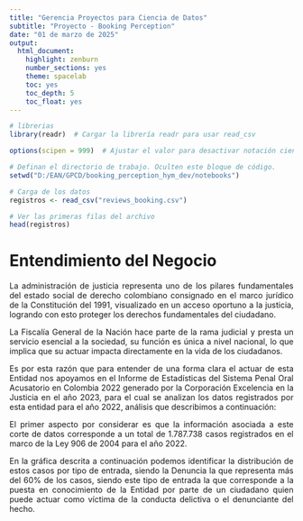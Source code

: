 ```yaml
---
title: "Gerencia Proyectos para Ciencia de Datos"
subtitle: "Proyecto - Booking Perception"
date: "01 de marzo de 2025"
output:
  html_document:
    highlight: zenburn
    number_sections: yes
    theme: spacelab
    toc: yes
    toc_depth: 5
    toc_float: yes
---
```

```r
# librerias
library(readr)  # Cargar la librería readr para usar read_csv

options(scipen = 999)  # Ajustar el valor para desactivar notación científica
```

```r
# Definan el directorio de trabajo. Oculten este bloque de código.
setwd("D:/EAN/GPCD/booking_perception_hym_dev/notebooks")
```

```r
# Carga de los datos
registros <- read_csv("reviews_booking.csv")

# Ver las primeras filas del archivo
head(registros)
```

# Entendimiento del Negocio

<p align="justify">La administración de justicia representa uno de los pilares fundamentales del estado social de derecho colombiano consignado en el marco jurídico de la Constitución del 1991, visualizado en un acceso oportuno a la justicia, logrando con esto proteger los derechos fundamentales del ciudadano.</p> 

<p align="justify">La Fiscalía General de la Nación hace parte de la rama judicial y presta un servicio esencial a la sociedad, su función es única a nivel nacional, lo que implica que su actuar impacta directamente en la vida de los ciudadanos.</p> 

<p align="justify">Es por esta razón que para entender de una forma clara el actuar de esta Entidad nos apoyamos en el Informe de Estadísticas del Sistema Penal Oral Acusatorio en Colombia 2022 generado por la Corporación Excelencia en la Justicia en el año 2023, para el cual se analizan los datos registrados por esta entidad para el año 2022, análisis que describimos a continuación:</p>

<p align="justify">El primer aspecto por considerar es que la información asociada a este corte de datos corresponde a un total de 1.787.738 casos registrados en el marco de la Ley 906 de 2004 para el año 2022.</p>

<p align="justify">En la gráfica descrita a continuación podemos identificar la distribución de estos casos por tipo de entrada, siendo la Denuncia la que representa más del 60% de los casos, siendo este tipo de entrada la que corresponde a la puesta en conocimiento de la Entidad por parte de un ciudadano quien puede actuar como víctima de la conducta delictiva o el denunciante del hecho.</p> 